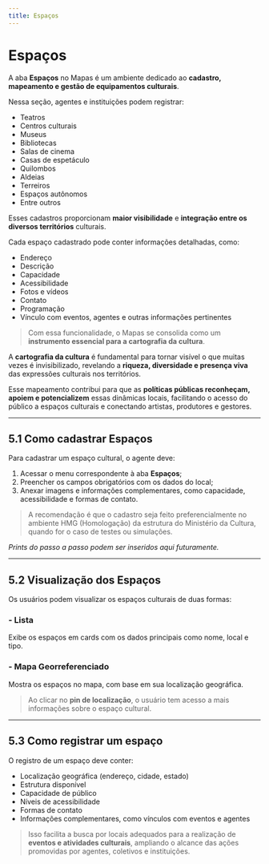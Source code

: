 ```yaml
---
title: Espaços
---
```


# Espaços

A aba **Espaços** no Mapas é um ambiente dedicado ao **cadastro, mapeamento e gestão de equipamentos culturais**.

Nessa seção, agentes e instituições podem registrar:

- Teatros  
- Centros culturais  
- Museus  
- Bibliotecas  
- Salas de cinema  
- Casas de espetáculo  
- Quilombos  
- Aldeias  
- Terreiros  
- Espaços autônomos  
- Entre outros

Esses cadastros proporcionam **maior visibilidade** e **integração entre os diversos territórios** culturais.

Cada espaço cadastrado pode conter informações detalhadas, como:

- Endereço  
- Descrição  
- Capacidade  
- Acessibilidade  
- Fotos e vídeos  
- Contato  
- Programação  
- Vínculo com eventos, agentes e outras informações pertinentes

> Com essa funcionalidade, o Mapas se consolida como um **instrumento essencial para a cartografia da cultura**.

A **cartografia da cultura** é fundamental para tornar visível o que muitas vezes é invisibilizado, revelando a **riqueza, diversidade e presença viva** das expressões culturais nos territórios.

Esse mapeamento contribui para que as **políticas públicas reconheçam, apoiem e potencializem** essas dinâmicas locais, facilitando o acesso do público a espaços culturais e conectando artistas, produtores e gestores.

---

## 5.1 Como cadastrar Espaços

Para cadastrar um espaço cultural, o agente deve:

1. Acessar o menu correspondente à aba **Espaços**;  
2. Preencher os campos obrigatórios com os dados do local;  
3. Anexar imagens e informações complementares, como capacidade, acessibilidade e formas de contato.

> A recomendação é que o cadastro seja feito preferencialmente no ambiente HMG (Homologação) da estrutura do Ministério da Cultura, quando for o caso de testes ou simulações.

*Prints do passo a passo podem ser inseridos aqui futuramente.*

---

## 5.2 Visualização dos Espaços

Os usuários podem visualizar os espaços culturais de duas formas:

### - **Lista**

Exibe os espaços em cards com os dados principais como nome, local e tipo.

### - **Mapa Georreferenciado**

Mostra os espaços no mapa, com base em sua localização geográfica.

> Ao clicar no **pin de localização**, o usuário tem acesso a mais informações sobre o espaço cultural.

---

## 5.3 Como registrar um espaço

O registro de um espaço deve conter:

- Localização geográfica (endereço, cidade, estado)  
- Estrutura disponível  
- Capacidade de público  
- Níveis de acessibilidade  
- Formas de contato  
- Informações complementares, como vínculos com eventos e agentes  

> Isso facilita a busca por locais adequados para a realização de **eventos e atividades culturais**, ampliando o alcance das ações promovidas por agentes, coletivos e instituições.
